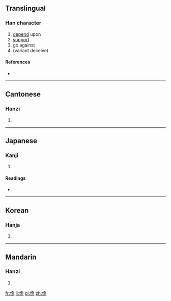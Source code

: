 ==Translingual==

===Han character===
{{Han char|rn=9|rad=人|as=06|sn=8|four=2721<sub>2</sub>|canj=人弓一山 (ONMU)}}

# [[depend]] upon
# [[support]]
# go against
# (variant deceive)

====References====
* {{Han ref|kx=0100.270|dkj=00566|dj=0213.050|hdz=10151.020|uh=4F79|ud=20345|bh=CBC1|bd=52161}}

----

==Cantonese==

===Hanzi===
{{yue-hanzi|jyut=|y=gwai2}}

# {{defn|lang=yue|sort=人06}}

----

==Japanese==

===Kanji===
{{ja-kanji|grade=|rs=人06}}

# {{defn|lang=ja|sort=人06}}

====Readings====
* {{ja-readings|on=[[き]] (ki)|kun=[[かさなる]] (kasanaru), [[よる]] (yoru), [[もとる]] (motoru), [[ささえる]] (sasaeru)}}

----

==Korean==

===Hanja===
{{ko-hanja|hangeul=궤|rv=gwe|mr=kwe}}

# {{defn|lang=ko|sort=人06}}

----

==Mandarin==

===Hanzi===
{{cmn-hanzi|pin=[[guǐ]] ([[gui3]])|wg=kuei<sup>3</sup>}}

# {{defn|lang=cmn|sort=人06}}

[[fr:佹]]
[[li:佹]]
[[pl:佹]]
[[zh:佹]]